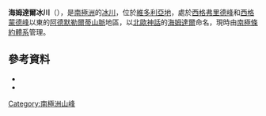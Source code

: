 {{coord|77|35|S|161|51|E|source:GNIS|display=title}}

'''海姆達爾冰川'''（{{lang-en|Heimdall Glacier}}），是[[南極洲|南極洲]]的[[冰川|冰川]]，位於[[維多利亞地|維多利亞地]]，處於[[西格弗里德峰|西格弗里德峰]]和[[西格蒙德峰|西格蒙德峰]]以東的[[阿德默勒爾蒂山脈|阿德默勒爾蒂山脈]]地區，以[[北歐神話|北歐神話]]的[[海姆達爾|海姆達爾]]命名，現時由[[南極條約體系|南極條約體系]]管理。

==參考資料==
*{{cite gnis | type = antarid | id = 6575| name = Heimdall Glacier | accessdate = 2012-06-08}}
*{{usgs-gazetteer|id=6575}}

{{DEFAULTSORT:Heimdall Glacier}}
[[Category:南極洲山峰|Category:南極洲山峰]]


{{McMurdoDryValleys-geo-stub}}